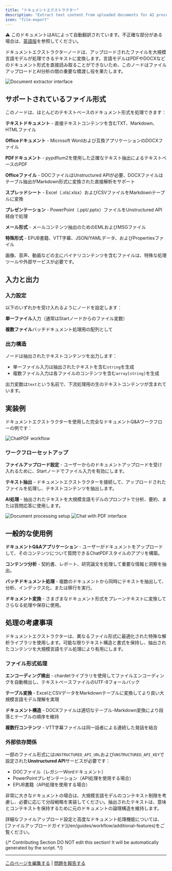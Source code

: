 ```yaml
---
title: "ドキュメントエクストラクター"
description: "Extract text content from uploaded documents for AI processing"
icon: "file-export"
---
```


<Note> ⚠️ このドキュメントはAIによって自動翻訳されています。不正確な部分がある場合は、[英語版](/en/documentation/pages/nodes/doc-extractor)を参照してください。</Note>


ドキュメントエクストラクターノードは、アップロードされたファイルを大規模言語モデルが処理できるテキストに変換します。言語モデルはPDFやDOCXなどのドキュメント形式を直接読み取ることができないため、このノードはファイルアップロードとAI分析の間の重要な橋渡し役を果たします。

<Frame caption="ドキュメントエクストラクターノードの設定">
  <img src="https://assets-docs.dify.ai/dify-enterprise-mintlify/en/guides/workflow/node/f3853b40904e275da895711107e9c72f.png" alt="Document extractor interface" />
</Frame>

## サポートされているファイル形式

このノードは、ほとんどのテキストベースのドキュメント形式を処理できます：

**テキストドキュメント** - 直接テキストコンテンツを含むTXT、Markdown、HTMLファイル

**Officeドキュメント** - Microsoft Wordおよび互換アプリケーションのDOCXファイル

**PDFドキュメント** - pypdfium2を使用した正確なテキスト抽出によるテキストベースのPDF

**Officeファイル** - DOCファイルはUnstructured APIが必要、DOCXファイルはテーブル抽出がMarkdown形式に変換された直接解析をサポート

**スプレッドシート** - Excel（.xls/.xlsx）およびCSVファイルをMarkdownテーブルに変換

**プレゼンテーション** - PowerPoint（.ppt/.pptx）ファイルをUnstructured API経由で処理

**メール形式** - メールコンテンツ抽出のためのEMLおよびMSGファイル

**特殊形式** - EPUB書籍、VTT字幕、JSON/YAMLデータ、およびPropertiesファイル

画像、音声、動画などの主にバイナリコンテンツを含むファイルは、特殊な処理ツールや外部サービスが必要です。

## 入力と出力

### 入力設定

以下のいずれかを受け入れるようにノードを設定します：

**単一ファイル**入力（通常はStartノードからのファイル変数）

**複数ファイル**バッチドキュメント処理用の配列として

### 出力構造

ノードは抽出されたテキストコンテンツを出力します：

- 単一ファイル入力は抽出されたテキストを含む`string`を生成
- 複数ファイル入力は各ファイルのコンテンツを含む`array[string]`を生成

出力変数は`text`という名前で、下流処理用の生のテキストコンテンツが含まれています。

## 実装例

ドキュメントエクストラクターを使用した完全なドキュメントQ&Aワークフローの例です：

<Frame caption="ChatPDFスタイルのワークフロー実装">
  <img src="https://assets-docs.dify.ai/dify-enterprise-mintlify/en/guides/workflow/node/f6ea094b30b240c999a4248d1fc21a1c.png" alt="ChatPDF workflow" />
</Frame>

### ワークフローセットアップ

**ファイルアップロード設定** - ユーザーからのドキュメントアップロードを受け入れるために、Startノードでファイル入力を有効にします。

**テキスト抽出** - ドキュメントエクストラクターを接続して、アップロードされたファイルを処理し、テキストコンテンツを抽出します。

**AI処理** - 抽出されたテキストを大規模言語モデルのプロンプトで分析、要約、または質問応答に使用します。

<Frame caption="動作中のドキュメント処理">
  <img src="https://assets-docs.dify.ai/dify-enterprise-mintlify/en/guides/workflow/node/83bca46bcde07069660ff649e5c7cf4c.png" alt="Document processing setup" />
</Frame>

<Frame caption="ドキュメントアップロード付きチャットインターフェース">
  <img src="https://assets-docs.dify.ai/dify-enterprise-mintlify/en/guides/workflow/node/d05301438e8aab7393bb5863554f1009.png" alt="Chat with PDF interface" />
</Frame>

## 一般的な使用例

**ドキュメントQ&Aアプリケーション** - ユーザーがドキュメントをアップロードして、そのコンテンツについて質問できるChatPDFスタイルのアプリを構築。

**コンテンツ分析** - 契約書、レポート、研究論文を処理して重要な情報と洞察を抽出。

**バッチドキュメント処理** - 複数のドキュメントから同時にテキストを抽出して、分析、インデックス化、または移行を実行。

**ドキュメント変換** - さまざまなドキュメント形式をプレーンテキストに変換してさらなる処理や保存に使用。

## 処理の考慮事項

ドキュメントエクストラクターは、異なるファイル形式に最適化された特殊な解析ライブラリを使用します。可能な限りテキスト構造と書式を保持し、抽出されたコンテンツを大規模言語モデル処理により有用にします。

### ファイル形式処理

**エンコーディング検出** - chardetライブラリを使用してファイルエンコーディングを自動検出し、テキストベースファイルのUTF-8フォールバック

**テーブル変換** - ExcelとCSVデータをMarkdownテーブルに変換してより良い大規模言語モデル理解を実現

**ドキュメント構造** - DOCXファイルは適切なテーブル-Markdown変換により段落とテーブルの順序を維持

**複数行コンテンツ** - VTT字幕ファイルは同一話者による連続した発話を結合

### 外部依存関係

一部のファイル形式には`UNSTRUCTURED_API_URL`および`UNSTRUCTURED_API_KEY`で設定された**Unstructured API**サービスが必要です：
- DOCファイル（レガシーWordドキュメント）
- PowerPointプレゼンテーション（API処理を使用する場合）
- EPUB書籍（API処理を使用する場合）

非常に大きなドキュメントの場合は、大規模言語モデルのコンテキスト制限を考慮し、必要に応じて分段戦略を実装してください。抽出されたテキストは、意味とコンテキストを保持するために元のドキュメントの論理構造を維持します。

<Info>
  詳細なファイルアップロード設定と高度なドキュメント処理機能については、[ファイルアップロードガイド](/en/guides/workflow/additional-features)をご覧ください。
</Info>

{/*
Contributing Section
DO NOT edit this section!
It will be automatically generated by the script.
*/}

---

[このページを編集する](https://github.com/langgenius/dify-docs/edit/main/ja-jp/documentation/pages/nodes/doc-extractor.mdx) | [問題を報告する](https://github.com/langgenius/dify-docs/issues/new?template=docs.yml)

